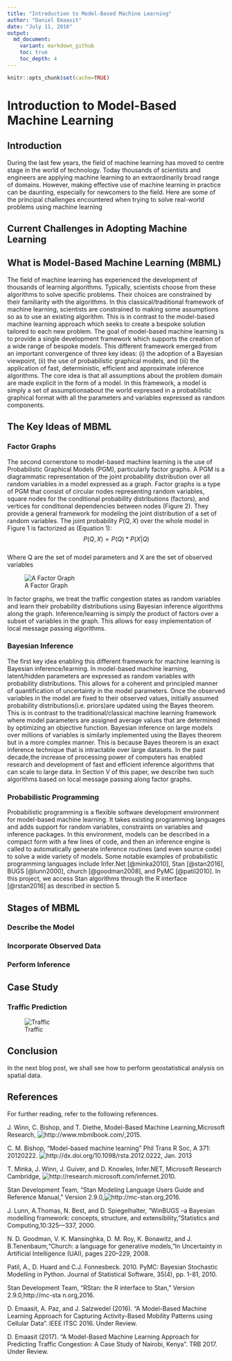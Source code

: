 ```yaml
---
title: "Introduction to Model-Based Machine Learning"
author: "Daniel Emaasit"
date: "July 11, 2016"
output: 
  md_document:
    variant: markdown_github
    toc: true
    toc_depth: 4
---
```


```r
knitr::opts_chunk$set(cache=TRUE)
```

# Introduction to Model-Based Machine Learning

## Introduction
During the last few years, the field of machine learning has moved to centre stage in the world of technology. Today thousands of scientists and engineers are applying machine learning to an extraordinarily broad range of domains. However, making effective use of machine learning in practice can be daunting, especially for newcomers to the field. Here are some of the principal challenges encountered when trying to solve real-world problems using machine learning

## Current Challenges in Adopting Machine Learning


## What is Model-Based Machine Learning (MBML)
The field of machine learning has experienced the development of thousands of learning algorithms. Typically, scientists choose from these algorithms to solve specific problems. Their choices are constrained by their familiarity with the algorithms. In this classical/traditional framework of machine learning, scientists are constrained to making some assumptions so as to use an existing algorithm. This is in contrast to the model-based machine learning approach which seeks to create a bespoke solution tailored to each new problem. The goal of model-based machine learning is to provide a single development framework which supports the creation of a wide range of bespoke models. This different framework emerged from an important convergence of three key ideas: (i) the adoption of a Bayesian viewpoint, (ii) the use of probabilistic graphical models, and (iii) the application of fast, deterministic, efficient and approximate inference algorithms. The core idea is that all assumptions about the problem domain are made explicit in the form of a model. In this framework, a model is simply a set of assumptionsabout the world expressed in a probabilistic graphical format with all the parameters and variables expressed as random components.

## The Key Ideas of MBML

### Factor Graphs
The second cornerstone to model-based machine learning is the use of Probabilistic Graphical Models (PGM), particularly factor graphs. A PGM is a diagrammatic representation of the joint probability distribution over all random variables in a model expressed as a graph. Factor graphs is a type of PGM that consist of circular nodes representing random variables, square nodes for the conditional probability distributions (factors), and vertices for conditional dependencies between nodes (Figure 2). They provide a general framework for modeling the joint distribution of a set of random variables. The joint probability $P(Q, X)$ over the whole model in Figure 1 is factorized as (Equation 1):  
$$ P(Q, X) = P(Q) * P(X|Q)$$  
Where Q are the set of model parameters and X are the set of observed variables

![A Factor Graph](figures/factor-graph.png)

In factor graphs, we treat the traffic congestion states as random variables and learn their probability distributions using Bayesian inference algorithms along the graph. Inference/learning is simply the product of factors over a subset of variables in the graph. This allows for easy implementation of local message passing algorithms.

### Bayesian Inference
The first key idea enabling this different framework for machine learning is Bayesian inference/learning. In model-based machine learning, latent/hidden parameters are expressed as random variables with probability distributions. This allows for a coherent and principled manner of quantification of uncertainty in the model parameters. Once the observed variables in the model are fixed to their observed values, initially assumed probability distributions(i.e. priors)are updated using the Bayes theorem. This is in contrast to the traditional/classical machine learning framework where model parameters are assigned average values that are determined by optimizing an objective function. Bayesian inference on large models over millions of variables is similarly implemented using the Bayes theorem but in a more complex manner. This is because Bayes theorem is an exact inference technique that is intractable over large datasets. In the past decade,the increase of processing power of computers has enabled research and development of fast and efficient inference algorithms that can scale to large data. In Section V of this paper, we describe two such algorithms based on local message passing along factor graphs.

### Probabilistic Programming
Probabilistic programming is a flexible software development environment for model-based machine learning. It takes existing programming languages and adds support for random variables, constraints on variables and inference packages. In this environment, models can be described in a compact form with a few lines of code, and then an inference engine is called to automatically generate inference routines (and even source code) to solve a wide variety of models. Some notable examples of probabilistic programming languages include Infer.Net [@minka2010], Stan [@stan2016], BUGS [@lunn2000], church [@goodman2008], and PyMC [@patil2010]. In this project, we access Stan algorithms through the R interface [@rstan2016] as described in section 5.

## Stages of MBML

### Describe the Model

### Incorporate Observed Data

### Perform Inference

## Case Study

### Traffic Prediction
![Traffic](figures/traffic.jpg)

## Conclusion
In the next blog post, we shall see how to perform geostatistical analysis on spatial data. 

## References
For further reading, refer to the following references.  

J. Winn, C. Bishop, and T. Diethe, Model-Based Machine Learning,Microsoft Research, ![http://www.mbmlbook.com/](http://www.mbmlbook.com/),2015.

C. M. Bishop, “Model-based machine learning” Phil Trans R Soc, A 371: 20120222. ![http://dx.doi.org/10.1098/rsta.2012.0222](http://dx.doi.org/10.1098/rsta.2012.0222), Jan. 2013

T. Minka, J. Winn, J. Guiver, and D. Knowles, Infer.NET, Microsoft Research Cambridge, ![http://research.microsoft.com/infernet](http://research.microsoft.com/infernet).2010.

Stan Development Team, “Stan Modeling Language Users Guide and Reference Manual,” Version 2.9.0,![http://mc-stan.org](http://mc-stan.org),2016.

J. Lunn, A.Thomas, N. Best, and D. Spiegelhalter, “WinBUGS --a Bayesian modelling framework: concepts, structure, and extensibility,”Statistics and Computing,10:325—337, 2000.

N. D. Goodman, V. K. Mansinghka, D. M. Roy, K. Bonawitz, and J. B.Tenenbaum,“Church: a language for generative models,”In Uncertainty in Artificial Intelligence (UAI), pages 220–229, 2008.

Patil, A., D. Huard and C.J. Fonnesbeck. 2010. PyMC: Bayesian Stochastic Modelling in Python. Journal of Statistical Software, 35(4), pp. 1-81, 2010.

Stan Development Team, “RStan: the R interface to Stan,” Version 2.9.0,http://mc-sta n.org,2016.

D. Emaasit, A. Paz, and J. Salzwedel (2016). "A Model-Based Machine Learning Approach for Capturing Activity-Based Mobility Patterns using Cellular Data". IEEE ITSC 2016. Under Review.

D. Emaasit (2017). "A Model-Based Machine Learning Approach for Predicting Traffic Congestion: A Case Study of Nairobi, Kenya". TRB 2017. Under Review.

















